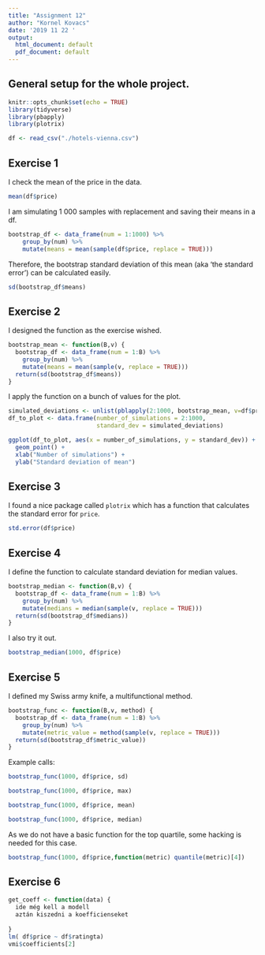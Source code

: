 ```yaml
---
title: "Assignment 12"
author: "Kornel Kovacs"
date: '2019 11 22 '
output:
  html_document: default
  pdf_document: default
---
```


## General setup for the whole project.

```r
knitr::opts_chunk$set(echo = TRUE)
library(tidyverse)
library(pbapply)
library(plotrix)
```

```r
df <- read_csv("./hotels-vienna.csv")
```

## Exercise 1

I check the mean of the price in the data.
```r
mean(df$price)
```

I am simulating 1 000 samples with replacement and saving their means in a df.
```r
bootstrap_df <- data_frame(num = 1:1000) %>% 
    group_by(num) %>% 
    mutate(means = mean(sample(df$price, replace = TRUE)))
```

Therefore, the bootstrap standard deviation of this mean (aka ‘the standard error’) can be calculated easily.

```r
sd(bootstrap_df$means)
```

## Exercise 2

I designed the function as the exercise wished.

```r
bootstrap_mean <- function(B,v) {
  bootstrap_df <- data_frame(num = 1:B) %>% 
    group_by(num) %>% 
    mutate(means = mean(sample(v, replace = TRUE)))
  return(sd(bootstrap_df$means))
}
```

I apply the function on a bunch of values for the plot.

```r
simulated_deviations <- unlist(pblapply(2:1000, bootstrap_mean, v=df$price))
df_to_plot <- data.frame(number_of_simulations = 2:1000, 
                         standard_dev = simulated_deviations)
```

```r
ggplot(df_to_plot, aes(x = number_of_simulations, y = standard_dev)) + 
  geom_point() +
  xlab("Number of simulations") +
  ylab("Standard deviation of mean")
```

## Exercise 3

I found a nice package called ``plotrix`` which has a function that calculates the standard error for ``price``.

```r
std.error(df$price)
```

## Exercise 4

I define the function to calculate standard deviation for median values.

```r
bootstrap_median <- function(B,v) {
  bootstrap_df <- data_frame(num = 1:B) %>% 
    group_by(num) %>% 
    mutate(medians = median(sample(v, replace = TRUE)))
  return(sd(bootstrap_df$medians))
}
```

I also try it out.

```r
bootstrap_median(1000, df$price)
```

## Exercise 5

I defined my Swiss army knife, a multifunctional method.

```r
bootstrap_func <- function(B,v, method) {
  bootstrap_df <- data_frame(num = 1:B) %>% 
    group_by(num) %>% 
    mutate(metric_value = method(sample(v, replace = TRUE)))
  return(sd(bootstrap_df$metric_value))
}
```

Example calls:

```r
bootstrap_func(1000, df$price, sd)
```

```r
bootstrap_func(1000, df$price, max)
```

```r
bootstrap_func(1000, df$price, mean)
```

```r
bootstrap_func(1000, df$price, median)
```

As we do not have a basic function for the top quartile, some hacking is needed for this case.

```r
bootstrap_func(1000, df$price,function(metric) quantile(metric)[4])
```

## Exercise 6

```r
get_coeff <- function(data) {
  ide még kell a modell
  aztán kiszedni a koefficienseket
  
}
lm( df$price ~ df$ratingta)
vmi$coefficients[2]
```


























